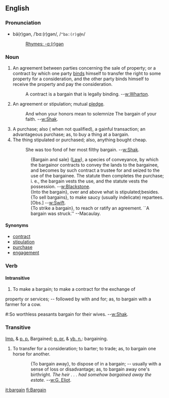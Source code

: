 ==English==
===Pronunciation===
*bä(r)gən, /ˈbɑː(r)ɡən/, /<tt>"ba:(r)g@n</tt>/
*:[[Rhymes:English:-ɑː(r)ɡən|Rhymes: -ɑː(r)ɡən]]

===Noun===
# An agreement between parties concerning the sale of property; or a contract by which one party [[bind]]s himself to transfer the right to some property for a consideration, and the other party binds himself to receive the property and pay the consideration.
#: A contract is a bargain that is legally binding.     --[[w:Wharton]].
# An agreement or stipulation; mutual [[pledge]].
#: And whon your honors mean to solemnize The bargain of your faith. --[[w:Shak]].
# A purchase; also ( when not qualified), a gainful transaction; an advantageous purchase; as, to buy a thing at a bargain.
# The thing stipulated or purchased; also, anything bought cheap.
#: She was too fond of her most filthy bargain. --[[w:Shak]].
::{Bargain and sale} ([[Law]]), a species of conveyance, by which   the bargainor contracts to convey the lands to the bargainee, and becomes by such contract a trustee for and seized to the use of the bargainee. The statute then completes the purchase; i. e., the bargain vests the use, and the statute vests the possession. --[[w:Blackstone]].
::{Into the bargain}, over and above what is stipulated;besides.
::{To sell bargains}, to make saucy (usually indelicate) repartees. [Obs.] --[[w:Swift]].
::{To strike a bargain}, to reach or ratify an agreement. ``A  bargain was struck.'' --Macaulay.

====Synonyms====
*[[contract]]
*[[stipulation]]
*[[purchase]]
*[[engagement]]

===Verb===
====Intransitive====

#To make a bargain; to make a contract for the exchange of
property or services; -- followed by with and for; as, to
bargain with a farmer for a cow.
#:So worthless peasants bargain for their wives. --[[w:Shak]].

=== Transitive===
[[Imp.]] & [[p. p.]] Bargained; [[p. pr.]] & [[vb. n.]]: bargaining.

#To transfer for a consideration; to barter; to trade; as, to bargain one horse for another.

::{To bargain away}, to dispose of in a bargain; -- usually with a sense of loss or disadvantage; as, to bargain away one's birthright. ''The heir . . . had somehow bargained away the estate.'' --[[w:G. Eliot]].

[[it:bargain]]
[[fi:Bargain]]